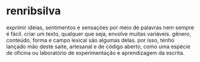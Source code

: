 # renribsilva

exprimir ideias, sentimentos e sensações por meio de palavras nem sempre é fácil. 
criar um texto, qualquer que seja, envolve
muitas variáveis. gênero, conteúdo, forma e campo lexical são algumas delas. 
por isso, tenho lançado mão deste saite, artesanal e de código aberto, 
como uma espécie de oficina ou laboratório de experimentação e aprendizagem da escrita.

